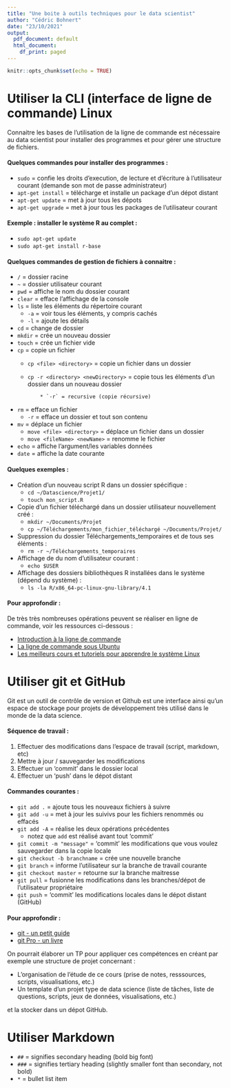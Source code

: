 ```yaml
---
title: "Une boite à outils techniques pour le data scientist"
author: "Cédric Bohnert"
date: "23/10/2021"
output:
  pdf_document: default
  html_document:
    df_print: paged
---
```


```r
knitr::opts_chunk$set(echo = TRUE)
```

# Utiliser la CLI (interface de ligne de commande) Linux

Connaitre les bases de l'utilisation de la ligne de commande est nécessaire au data scientist pour installer des programmes et pour gérer une structure de fichiers.

#### Quelques commandes pour installer des programmes :

* `sudo` = confie les droits d'execution, de lecture et d'écriture à l'utilisateur courant (demande son mot de passe administrateur)
* `apt-get install` = télécharge et installe un package d'un dépot distant
* `apt-get update` = met à jour tous les dépots 
* `apt-get upgrade` = met à jour tous les packages de l'utilisateur courant

#### Exemple : installer le système R au complet :

* `sudo apt-get update`
* `sudo apt-get install r-base`

#### Quelques commandes de gestion de fichiers à connaitre :

* `/` = dossier racine
* `~` = dossier utilisateur courant
* `pwd` = affiche le nom du dossier courant
* `clear` = efface l'affichage de la console
* `ls` = liste les éléments du répertoire courant
    *  `-a` = voir tous les éléments, y compris cachés
    *  `-l` = ajoute les détails
* `cd` = change de dossier
* `mkdir` = crée un nouveau dossier
* `touch` = crée un fichier vide
* `cp` = copie un fichier
    * `cp <file> <directory>` = copie un fichier dans un dossier
    * `cp -r <directory> <newDirectory>` = copie tous les éléments d'un dossier dans un nouveau dossier
            
              * `-r` = recursive (copie récursive)
* `rm` = efface un fichier
    * `-r` = efface un dossier et tout son contenu
* `mv` = déplace un fichier
    * `move <file> <directory>` = déplace un fichier dans un dossier
    * `move <fileName> <newName>` = renomme le fichier
* `echo` = affiche l'argument/les variables données
* `date` = affiche la date courante

#### Quelques exemples :

* Création d'un nouveau script R dans un dossier spécifique :
    * `cd ~/Datascience/Projet1/`
    * `touch mon_script.R`
* Copie d'un fichier téléchargé dans un dossier utilisateur nouvellement créé :
    * `mkdir ~/Documents/Projet`
    * `cp ~/Téléchargements/mon_fichier_téléchargé ~/Documents/Projet/`
* Suppression du dossier Téléchargements_temporaires et de tous ses éléments :
    * `rm -r ~/Téléchargements_temporaires`
* Affichage de du nom d'utilisateur courant :
    * `echo $USER`
* Affichage des dossiers bibliothèques R installées dans le système (dépend du système) :
    * `ls -la R/x86_64-pc-linux-gnu-library/4.1`

#### Pour approfondir :
    
De très très nombreuses opérations peuvent se réaliser en ligne de commande, voir les ressources ci-dessous :

* [Introduction à la ligne de commande](https://fr.flossmanuals.net/introduction-a-la-ligne-de-commande/introduction/)
* [La ligne de commande sous Ubuntu](https://doc.ubuntu-fr.org/tutoriel/console_ligne_de_commande)
* [Les meilleurs cours et tutoriels pour apprendre le système Linux](https://linux.developpez.com/cours/?page=Programmation#Shell)

# Utiliser git et GitHub

Git est un outil de contrôle de version et Github est une interface ainsi qu'un espace de stockage pour projets de développement très utilisé dans le monde de la data science.

#### Séquence de travail :

1. Effectuer des modifications dans l'espace de travail (script, markdown, etc)
2. Mettre à jour / sauvegarder les modifications
3. Effectuer un 'commit' dans le dossier local
4. Effectuer un 'push' dans le dépot distant
    
#### Commandes courantes :
    
* `git add .` = ajoute tous les nouveaux fichiers à suivre
* `git add -u` = met à jour les suivivs pour les fichiers renommés ou effacés
* `git add -A` = réalise les deux opérations précédentes
    * notez que `add` est réalisé avant tout 'commit'
* `git commit -m "message"` = 'commit' les modifications que vous voulez sauvegarder dans la copie locale
* `git checkout -b branchname` = crée une nouvelle branche
* `git branch` = informe l'utilisateur sur la branche de travail courante
* `git checkout master` = retourne sur la branche maitresse
* `git pull` = fusionne les modifications dans les branches/dépot de l'utilisateur propriétaire
* `git push` = 'commit' les modifications locales dans le dépot distant (GitHub)

#### Pour approfondir :

* [git - un petit guide](https://rogerdudler.github.io/git-guide/index.fr.html)
* [git Pro - un livre](https://git-scm.com/book/fr/v2)


On pourrait élaborer un TP pour appliquer ces compétences en créant par exemple une structure de projet concernant :

* L'organisation de l'étude de ce cours (prise de notes, resssources, scripts, visualisations, etc.)
* Un template d'un projet type de data science (liste de tâches, liste de questions, scripts, jeux de données, visualisations, etc.)

et la stocker dans un dépot GitHub. 

# Utiliser Markdown

* `##` = signifies secondary heading (bold big font)
* `###` = signifies tertiary heading (slightly smaller font than secondary, not bold)
* `*` = bullet list item
